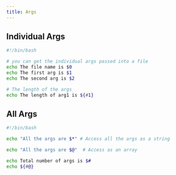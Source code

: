 ```yaml
---
title: Args
---
```



## Individual Args

```bash
#!/bin/bash

# you can get the individual args passed into a file
echo The file name is $0
echo The first arg is $1
echo The second arg is $2

# The length of the args
echo The length of arg1 is ${#1}
```

## All Args

```bash
#!/bin/bash

echo "All the args are $*" # Access all the args as a string

echo "All the args are $@"  # Access as an array

echo Total number of args is $#
echo ${#@}
```